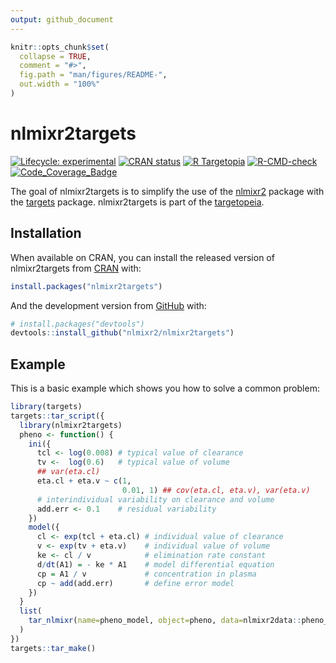 ```yaml
---
output: github_document
---
```


<!-- README.md is generated from README.Rmd. Please edit that file -->

```r
knitr::opts_chunk$set(
  collapse = TRUE,
  comment = "#>",
  fig.path = "man/figures/README-",
  out.width = "100%"
)
```

# nlmixr2targets

<!-- badges: start -->
[![Lifecycle: experimental](https://img.shields.io/badge/lifecycle-experimental-orange.svg)](https://lifecycle.r-lib.org/articles/stages.html#experimental)
[![CRAN status](https://www.r-pkg.org/badges/version/nlmixr2targets)](https://CRAN.R-project.org/package=nlmixr2targets)
[![R Targetopia](https://img.shields.io/badge/R_Targetopia-member-blue?style=flat&labelColor=gray)](https://wlandau.github.io/targetopia/)
[![R-CMD-check](https://github.com/nlmixr2/nlmixr2targets/workflows/R-CMD-check/badge.svg)](https://github.com/nlmixr2/nlmixr2targets/actions)
[![Code_Coverage_Badge](http://codecov.io/github/nlmixr2/nlmixr2targets/coverage.svg?branch=main)](http://codecov.io/github/nlmixr2/nlmixr2targets?branch=main)
<!-- badges: end -->

The goal of nlmixr2targets is to simplify the use of the [nlmixr2](https://github.com/nlmixr2/nlmixr2) package with the [targets](https://docs.ropensci.org/targets/) package.  nlmixr2targets is part of the [targetopeia](https://wlandau.github.io/targetopia/packages.html).

## Installation

When available on CRAN, you can install the released version of nlmixr2targets from [CRAN](https://CRAN.R-project.org) with:

``` r
install.packages("nlmixr2targets")
```

And the development version from [GitHub](https://github.com/) with:

``` r
# install.packages("devtools")
devtools::install_github("nlmixr2/nlmixr2targets")
```
## Example

This is a basic example which shows you how to solve a common problem:

```r
library(targets)
targets::tar_script({
  library(nlmixr2targets)
  pheno <- function() {
    ini({
      tcl <- log(0.008) # typical value of clearance
      tv <-  log(0.6)   # typical value of volume
      ## var(eta.cl)
      eta.cl + eta.v ~ c(1,
                         0.01, 1) ## cov(eta.cl, eta.v), var(eta.v)
      # interindividual variability on clearance and volume
      add.err <- 0.1    # residual variability
    })
    model({
      cl <- exp(tcl + eta.cl) # individual value of clearance
      v <- exp(tv + eta.v)    # individual value of volume
      ke <- cl / v            # elimination rate constant
      d/dt(A1) = - ke * A1    # model differential equation
      cp = A1 / v             # concentration in plasma
      cp ~ add(add.err)       # define error model
    })
  }
  list(
    tar_nlmixr(name=pheno_model, object=pheno, data=nlmixr2data::pheno_sd, est="saem")
  )
})
targets::tar_make()
```
